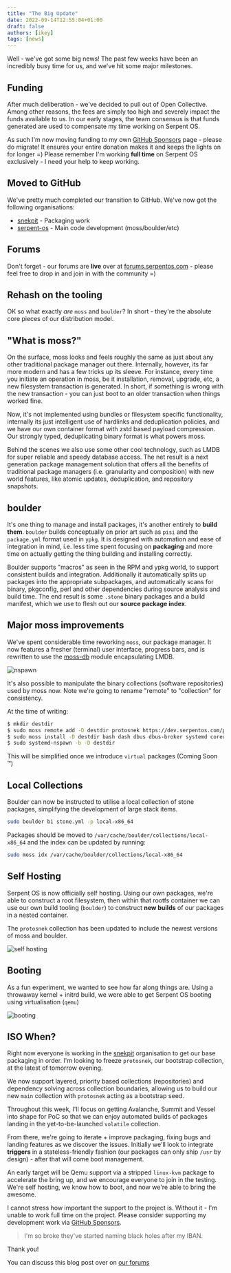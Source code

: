 ```yaml
---
title: "The Big Update"
date: 2022-09-14T12:55:04+01:00
draft: false
authors: [ikey]
tags: [news]
---
```


Well - we've got some big news! The past few weeks have been an incredibly busy
time for us, and we've hit some major milestones.

<more></more>

## Funding

After much deliberation - we've decided to pull out of Open Collective. Among other reasons, the fees
are simply too high and severely impact the funds available to us. In our early stages, the team consensus
is that funds generated are used to compensate my time working on Serpent OS.

As such I'm now moving funding to my own [GitHub Sponsors](https://github.com/sponsors/ikeycode?o=sd&sc=t) page - please do migrate! It ensures your entire
donation makes it and keeps the lights on for longer =) Please remember I'm working **full time** on Serpent OS
exclusively - I need your help to keep working.

## Moved to GitHub

We've pretty much completed our transition to GitHub. We've now got the following organisations:

 - [snekpit](https://github.com/snekpit) - Packaging work
 - [serpent-os](https://github.com/serpent-os) - Main code development (moss/boulder/etc)

## Forums

Don't forget - our forums are **live** over at [forums.serpentos.com](https://forums.serpentos.com) - please feel
free to drop in and join in with the community =)

## Rehash on the tooling

OK so what exactly *are* `moss` and `boulder`? In short - they're the absolute core pieces of our distribution model.

## "What is moss?"

On the surface, moss looks and feels roughly the same as just about any other traditional package manager out there.
Internally, however, its far more modern and has a few tricks up its sleeve. For instance, every time you initiate
an operation in moss, be it installation, removal, upgrade, etc, a new filesystem transaction is generated. In short,
if something is wrong with the new transaction - you can just boot to an older transaction when things worked fine.

Now, it's not implemented using bundles or filesystem specific functionality, internally its just intelligent use of
hardlinks and deduplication policies, and we have our own container format with zstd based payload compression. Our
strongly typed, deduplicating binary format is what powers moss.

Behind the scenes we also use some other cool technology, such as LMDB for super reliable and speedy database access.
The net result is a next generation package management solution that offers all the benefits of traditional package
managers (i.e. granularity and composition) with new world features, like atomic updates, deduplication, and repository
snapshots.

## boulder

It's one thing to manage and install packages, it's another entirely to **build them**. `boulder` builds conceptually
on prior art such as `pisi` and the `package.yml` format used in `ypkg`. It is designed with automation
and ease of integration in mind, i.e. less time spent focusing on **packaging** and more time on actually
getting the thing building and installing correctly.

Boulder supports "macros" as seen in the RPM and ypkg world, to support consistent builds and integration.
Additionally it automatically splits up packages into the appropriate subpackages, and automatically scans
for binary, pkgconfig, perl and other dependencies during source analysis and build time. The end result
is some `.stone` binary packages and a build manifest, which we use to flesh out our **source package index**.

## Major moss improvements

We've spent considerable time reworking `moss`, our package manager. It now features
a fresher (terminal) user interface, progress bars, and is rewritten to use the
[moss-db](https://github.com/serpent-os/moss-db) module encapsulating LMDB.

![nspawn](./nspawn.webp)

It's also possible to manipulate the binary collections (software repositories)
used by moss now. Note we're going to rename "remote" to "collection" for consistency.

At the time of writing:

```bash
$ mkdir destdir
$ sudo moss remote add -D destdir protosnek https://dev.serpentos.com/protosnek/x86_64/stone.index
$ sudo moss install -D destdir bash dash dbus dbus-broker systemd coreutils util-linux which moss nano
$ sudo systemd-nspawn -b -D destdir
```

This will be simplified once we introduce `virtual` packages (Coming Soon &trade;)

## Local Collections

Boulder can now be instructed to utilise a local collection of stone packages, simplifying the development of large stack items.

```bash
sudo boulder bi stone.yml -p local-x86_64
```

Packages should be moved to `/var/cache/boulder/collections/local-x86_64` and the index
can be updated by running:

```bash
sudo moss idx /var/cache/boulder/collections/local-x86_64
```


## Self Hosting

Serpent OS is now officially self hosting. Using our own packages, we're able to
construct a root filesystem, then within that rootfs container we can use our own
build tooling (`boulder`) to construct **new builds** of our packages in a nested
container.

The `protosnek` collection has been updated to include the newest versions of moss
and boulder.

![self hosting](./self-hosting.webp)


## Booting

As a fun experiment, we wanted to see how far along things are. Using a throwaway
kernel + initrd build, we were able to get Serpent OS booting using virtualisation (`qemu`)

![booting](./booting.webp)

## ISO When?

Right now everyone is working in the [snekpit](https://github.com/snekpit) organisation to
get our base packaging in order. I'm looking to freeze `protosnek`, our bootstrap collection,
at the latest of tomorrow evening.

We now support layered, priority based collections (repositories) and dependency solving across
collection boundaries, allowing us to build our new `main` collection with `protosnek` acting as
a bootstrap seed.

Throughout this week, I'll focus on getting Avalanche, Summit and Vessel into shape for PoC so
that we can enjoy automated builds of packages landing in the yet-to-be-launched `volatile` collection.

From there, we're going to iterate + improve packaging, fixing bugs and landing features as we
discover the issues. Initially we'll look to integrate **triggers** in a stateless-friendly
fashion (our packages can only ship `/usr` by design) - after that will come boot management.

An early target will be Qemu support via a stripped `linux-kvm` package to accelerate the bring up,
and we encourage everyone to join in the testing. We're self hosting, we know how to boot, and
now we're able to bring the awesome.

I cannot stress how important the support to the project is. Without it - I'm unable to work full
time on the project. Please consider supporting my development work via [GitHub Sponsors](https://github.com/sponsors/ikeycode?o=sd&sc=t).

> I'm so broke they've started naming black holes after my IBAN.

Thank you!

You can discuss this blog post over on [our forums](https://forums.serpentos.com/d/20-the-big-update)
